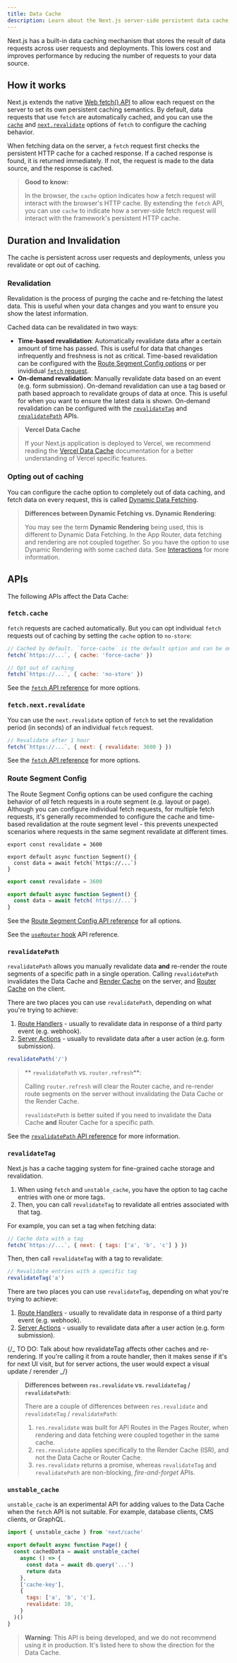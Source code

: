 ```yaml
---
title: Data Cache
description: Learn about the Next.js server-side persistent data cache, and how to configure the caching and revalidation behavior.
---
```


Next.js has a built-in data caching mechanism that stores the result of data requests across user requests and deployments. This lowers cost and improves performance by reducing the number of requests to your data source.

## How it works

Next.js extends the native [Web fetch() API]() to allow each request on the server to set its own persistent caching semantics. By default, data requests that use `fetch` are automatically cached, and you can use the [`cache`]() and [`next.revalidate`]() options of `fetch` to configure the caching behavior.

When fetching data on the server, a `fetch` request first checks the persistent HTTP cache for a cached response. If a cached response is found, it is returned immediately. If not, the request is made to the data source, and the response is cached.

> **Good to know:**
>
> In the browser, the `cache` option indicates how a fetch request will interact with the browser's HTTP cache. By extending the `fetch` API, you can use `cache` to indicate how a server-side fetch request will interact with the framework's persistent HTTP cache.

## Duration and Invalidation

The cache is persistent across user requests and deployments, unless you revalidate or opt out of caching.

### Revalidation

Revalidation is the process of purging the cache and re-fetching the latest data. This is useful when your data changes and you want to ensure you show the latest information.

Cached data can be revalidated in two ways:

- **Time-based revalidation**: Automatically revalidate data after a certain amount of time has passed. This is useful for data that changes infrequently and freshness is not as critical. Time-based revalidation can be configured with the [Route Segment Config options]() or per invididual [`fetch` request]().
- **On-demand revalidation**: Manually revalidate data based on an event (e.g. form submission). On-demand revalidation can use a tag based or path based approach to revalidate groups of data at once. This is useful for when you want to ensure the latest data is shown. On-demand revalidation can be configured with the [`revalidateTag`]() and [`revalidatePath`]() APIs.

> **Vercel Data Cache**
>
> If your Next.js application is deployed to Vercel, we recommend reading the [Vercel Data Cache](https://vercel.com/docs/infrastructure/data-cache) documentation for a better understanding of Vercel specific features.

### Opting out of caching

You can configure the cache option to completely out of data caching, and fetch data on every request, this is called [Dynamic Data Fetching]().

> **Differences between Dynamic Fetching vs. Dynamic Rendering**:
>
> You may see the term **Dynamic Rendering** being used, this is different to Dynamic Data Fetching. In the App Router, data fetching and rendering are not coupled together. So you have the option to use Dynamic Rendering with some cached data. See [Interactions]() for more information.

## APIs

The following APIs affect the Data Cache:

### `fetch.cache`

`fetch` requests are cached automatically. But you can opt individual `fetch` requests out of caching by setting the `cache` option to `no-store`:

```jsx
// Cached by default. `force-cache` is the default option and can be ommitted.
fetch(`https://...`, { cache: 'force-cache' })
```

```jsx
// Opt out of caching
fetch(`https://...`, { cache: 'no-store' })
```

See the [`fetch` API reference]() for more options.

### `fetch.next.revalidate`

You can use the `next.revalidate` option of `fetch` to set the revalidation period (in seconds) of an individual `fetch` request.

```jsx
// Revalidate after 1 hour
fetch(`https://...`, { next: { revalidate: 3600 } })
```

See the [`fetch` API reference]() for more options.

### Route Segment Config

The Route Segment Config options can be used configure the caching behavior of _all_ fetch requests in a route segment (e.g. layout or page). Although you can configure individual fetch requests, for multiple fetch requests, it's generally recommended to configure the cache and time-based revalidation at the route segment level - this prevents unexpected scenarios where requests in the same segment revalidate at different times.

```tsx filename="layout.tsx / page.tsx" switcher
export const revalidate = 3600

export default async function Segment() {
  const data = await fetch(`https://...`)
}
```

```jsx filename="layout.js / page.js" switcher
export const revalidate = 3600

export default async function Segment() {
  const data = await fetch(`https://...`)
}
```

See the [Route Segment Config API reference]() for all options.

See the [`useRouter` hook]() API reference.

### `revalidatePath`

`revalidatePath` allows you manually revalidate data **and** re-render the route segments of a specific path in a single operation. Calling `revalidatePath` invalidates the Data Cache and [Render Cache]() on the server, and [Router Cache]() on the client.

There are two places you can use `revalidatePath`, depending on what you're trying to achieve:

1. [Route Handlers]() - usually to revalidate data in response of a third party event (e.g. webhook).
2. [Server Actions]() - usually to revalidate data after a user action (e.g. form submission).

```jsx
revalidatePath('/')
```

> ** `revalidatePath` vs. `router.refresh`**:
>
> Calling `router.refresh` will clear the Router cache, and re-render route segments on the server without invalidating the Data Cache or the Render Cache.
>
> `revalidatePath` is better suited if you need to invalidate the Data Cache **and** Router Cache for a specific path.

See the [`revalidatePath` API reference]() for more information.

### `revalidateTag`

Next.js has a cache tagging system for fine-grained cache storage and revalidation.

1. When using `fetch` and `unstable_cache`, you have the option to tag cache entries with one or more tags.
2. Then, you can call `revalidateTag` to revalidate all entries associated with that tag.

For example, you can set a tag when fetching data:

```jsx
// Cache data with a tag
fetch(`https://...`, { next: { tags: ['a', 'b', 'c'] } })
```

Then, then call `revalidateTag` with a tag to revalidate:

```jsx
// Revalidate entries with a specific tag
revalidateTag('a')
```

There are two places you can use `revalidateTag`, depending on what you're trying to achieve:

1. [Route Handlers]() - usually to revalidate data in response of a third party event (e.g. webhook).
2. [Server Actions]() - usually to revalidate data after a user action (e.g. form submission).

{/_ TO DO: Talk about how revalidateTag affects other caches and re-rendering.
If you're calling it from a route handler, then it makes sense if it's for next UI visit, but for server actions, the user would expect a visual update / rerender _/}

> **Differences between `res.revalidate` vs. `revalidateTag` / `revalidatePath`**:
>
> There are a couple of differences between `res.revalidate` and `revalidateTag` / `revalidatePath`:
>
> 1. `res.revalidate` was built for API Routes in the Pages Router, when rendering and data fetching were coupled together in the same cache.
> 2. `res.revalidate` applies specifically to the Render Cache (ISR), and not the Data Cache or Router Cache.
> 3. `res.revalidate` returns a promise, whereas `revalidateTag` and `revalidatePath` are non-blocking, _fire-and-forget_ APIs.

### `unstable_cache`

`unstable_cache` is an experimental API for adding values to the Data Cache when the `fetch` API is not suitable. For example, database clients, CMS clients, or GraphQL.

```jsx
import { unstable_cache } from 'next/cache'

export default async function Page() {
  const cachedData = await unstable_cache(
    async () => {
      const data = await db.query('...')
      return data
    },
    ['cache-key'],
    {
      tags: ['a', 'b', 'c'],
      revalidate: 10,
    }
  )()
}
```

> **Warning**: This API is being developed, and we do not recommend using it in production. It's listed here to show the direction for the Data Cache.
